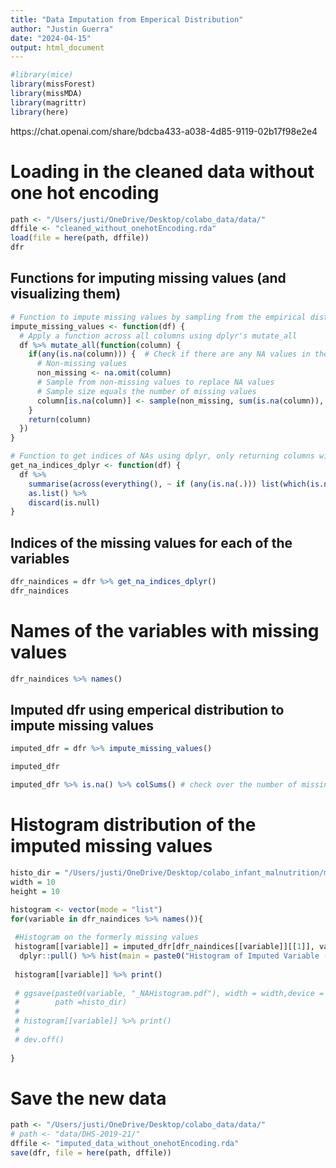 ```yaml
---
title: "Data Imputation from Emperical Distribution"
author: "Justin Guerra"
date: "2024-04-15"
output: html_document
---
```


```r
#library(mice)
library(missForest)
library(missMDA)
library(magrittr)
library(here) 
```

https://chat.openai.com/share/bdcba433-a038-4d85-9119-02b17f98e2e4

# Loading in the cleaned data without one hot encoding
```r
path <- "/Users/justi/OneDrive/Desktop/colabo_data/data/"
dffile <- "cleaned_without_onehotEncoding.rda"
load(file = here(path, dffile))
dfr
```
## Functions for imputing missing values (and visualizing them)
```r
# Function to impute missing values by sampling from the empirical distribution of each column
impute_missing_values <- function(df) {
  # Apply a function across all columns using dplyr's mutate_all
  df %>% mutate_all(function(column) {
    if(any(is.na(column))) {  # Check if there are any NA values in the column
      # Non-missing values
      non_missing <- na.omit(column)
      # Sample from non-missing values to replace NA values
      # Sample size equals the number of missing values
      column[is.na(column)] <- sample(non_missing, sum(is.na(column)), replace = TRUE)
    }
    return(column)
  })
}

# Function to get indices of NAs using dplyr, only returning columns with NAs
get_na_indices_dplyr <- function(df) {
  df %>%
    summarise(across(everything(), ~ if (any(is.na(.))) list(which(is.na(.))) else NULL)) %>%
    as.list() %>%
    discard(is.null)
}
```

## Indices of the missing values for each of the variables
```r
dfr_naindices = dfr %>% get_na_indices_dplyr() 
dfr_naindices
```

# Names of the variables with missing values
```r
dfr_naindices %>% names()
```


## Imputed dfr using emperical distribution to impute missing values 
```r
imputed_dfr = dfr %>% impute_missing_values()

imputed_dfr
```

```r
imputed_dfr %>% is.na() %>% colSums() # check over the number of missing values
```



# Histogram distribution of the imputed missing values
```r
histo_dir = "/Users/justi/OneDrive/Desktop/colabo_infant_malnutrition/missingNA Imputation with emperical distribution/"
width = 10
height = 10 

histogram <- vector(mode = "list")
for(variable in dfr_naindices %>% names()){
 
 #Histogram on the formerly missing values
 histogram[[variable]] = imputed_dfr[dfr_naindices[[variable]][[1]], variable] %>% 
  dplyr::pull() %>% hist(main = paste0("Histogram of Imputed Variable (Emperical Distribution): ", variable))
 
 histogram[[variable]] %>% print() 
 
 # ggsave(paste0(variable, "_NAHistogram.pdf"), width = width,device = "pdf", height = height, 
 #        path =histo_dir)
 # 
 # histogram[[variable]] %>% print()
 # 
 # dev.off()
   
}


```

# Save the new data
```r
path <- "/Users/justi/OneDrive/Desktop/colabo_data/data/"
# path <- "data/DHS-2019-21/"
dffile <- "imputed_data_without_onehotEncoding.rda"
save(dfr, file = here(path, dffile))
```

